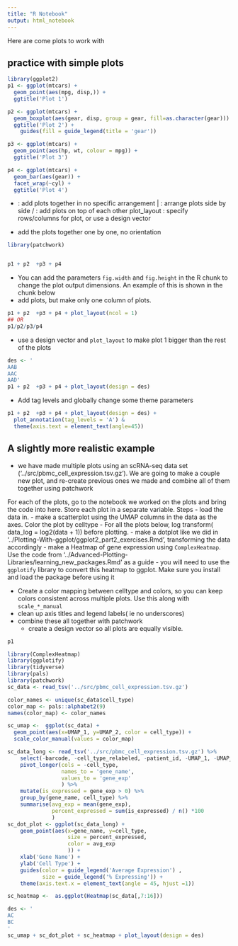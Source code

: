 ```yaml
---
title: "R Notebook"
output: html_notebook
---
```


Here are come plots to work with 

## practice with simple plots 

```r
library(ggplot2)
p1 <- ggplot(mtcars) + 
  geom_point(aes(mpg, disp,)) + 
  ggtitle('Plot 1')

p2 <- ggplot(mtcars) + 
  geom_boxplot(aes(gear, disp, group = gear, fill=as.character(gear))) + 
  ggtitle('Plot 2') + 
    guides(fill = guide_legend(title = 'gear'))

p3 <- ggplot(mtcars) + 
  geom_point(aes(hp, wt, colour = mpg)) + 
  ggtitle('Plot 3')

p4 <- ggplot(mtcars) + 
  geom_bar(aes(gear)) + 
  facet_wrap(~cyl) + 
  ggtitle('Plot 4')
```

 + : add plots together in no specific arrangement
 | : arrange plots side by side 
 / : add plots on top of each other 
plot_layout : specify rows/columns for plot, or use a design vector

- add the plots together one by one, no orientation

```r

library(patchwork)


p1 + p2  +p3 + p4
```


- You can add the parameters `fig.width` and `fig.height` in the R chunk to change the plot output dimensions. An example of this is shown in the chunk below
- add plots, but make only one column of plots. 

```r
p1 + p2  +p3 + p4 + plot_layout(ncol = 1)
## OR 
p1/p2/p3/p4
```

- use a design vector and `plot_layout` to make plot 1 bigger than the rest of the plots 

```r
des <- '
AAB
AAC
AAD'
p1 + p2  +p3 + p4 + plot_layout(design = des)
```

- Add tag levels and globally change some theme parameters

```r
p1 + p2  +p3 + p4 + plot_layout(design = des) + 
  plot_annotation(tag_levels = 'A') &
  theme(axis.text = element_text(angle=45))
```


## A slightly more realistic example

- we have made multiple plots using an scRNA-seq data set ('../src/pbmc_cell_expression.tsv.gz'). We are going to make a couple new plot, and  re-create previous ones we made and combine all of them together using patchwork

For each of the plots, go to the notebook we worked on the plots and bring the code into here. Store each plot in a separate variable.
Steps
- load the data in. 
- make a scatterplot using the UMAP columns in the data as the axes. Color the plot by celltype 
- For all the plots below, log transform( data_log = log2(data + 1)) before plotting. 
- make a dotplot like we did in '../Plotting-With-ggplot/ggplot2_part2_exercises.Rmd', transforming the data accordingly
- make a Heatmap of gene expression using `ComplexHeatmap`. Use the code from '../Advanced-Plotting-Libraries/learning_new_packages.Rmd' as a guide 
  - you will need to use the `ggplotify` library to convert this heatmap to ggplot. Make sure you install and load the package before using it

- Create a color mapping between celltype and colors, so you can keep colors consistent across multiple plots. Use this along with `scale_*_manual`
- clean up axis titles and legend labels( ie no underscores)
- combine these all together with patchwork
  - create a design vector so all plots are equally visible. 

```r
p1
```


```r
library(ComplexHeatmap)
library(ggplotify)
library(tidyverse)
library(pals)
library(patchwork)
sc_data <- read_tsv('../src/pbmc_cell_expression.tsv.gz')

color_names <- unique(sc_data$cell_type)
color_map <- pals::alphabet2(9)
names(color_map) <- color_names

sc_umap <-  ggplot(sc_data) +
  geom_point(aes(x=UMAP_1, y=UMAP_2, color = cell_type)) + 
  scale_color_manual(values = color_map)

sc_data_long <- read_tsv('../src/pbmc_cell_expression.tsv.gz') %>% 
    select(-barcode, -cell_type_relabeled, -patient_id, -UMAP_1, -UMAP_2) %>% 
    pivot_longer(cols = -cell_type, 
                 names_to = 'gene_name',
                 values_to = 'gene_exp'
                 ) %>% 
    mutate(is_expressed = gene_exp > 0) %>% 
    group_by(gene_name, cell_type) %>% 
    summarise(avg_exp = mean(gene_exp), 
              percent_expressed = sum(is_expressed) / n() *100
              )
sc_dot_plot <- ggplot(sc_data_long) + 
    geom_point(aes(x=gene_name, y=cell_type, 
                   size = percent_expressed, 
                   color = avg_exp
                   )) +
    xlab('Gene Name') + 
    ylab('Cell Type') + 
    guides(color = guide_legend('Average Expression') ,
           size = guide_legend('% Expressing')) + 
    theme(axis.text.x = element_text(angle = 45, hjust =1))

sc_heatmap <-  as.ggplot(Heatmap(sc_data[,7:16]))

des <- '
AC
BC
'
sc_umap + sc_dot_plot + sc_heatmap + plot_layout(design = des)
```





